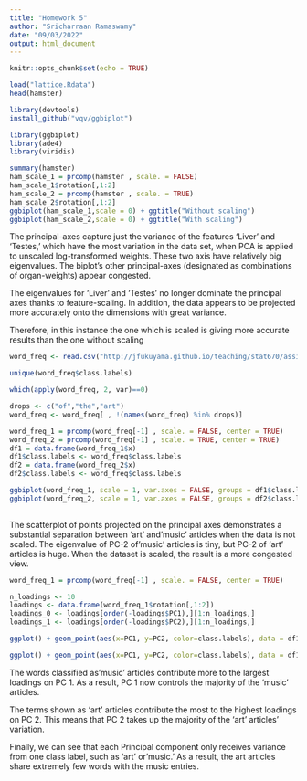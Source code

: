 ```yaml
---
title: "Homework 5"
author: "Sricharraan Ramaswamy"
date: "09/03/2022"
output: html_document
---
```


```r
knitr::opts_chunk$set(echo = TRUE)
```

```r
load("lattice.Rdata")
head(hamster)
```

```r
library(devtools)
install_github("vqv/ggbiplot")
```

```r
library(ggbiplot)
library(ade4)
library(viridis)
```

```r
summary(hamster)
ham_scale_1 = prcomp(hamster , scale. = FALSE)
ham_scale_1$rotation[,1:2]
ham_scale_2 = prcomp(hamster , scale. = TRUE)
ham_scale_2$rotation[,1:2]
ggbiplot(ham_scale_1,scale = 0) + ggtitle("Without scaling")
ggbiplot(ham_scale_2,scale = 0) + ggtitle("With scaling")
```
The principal-axes capture just the variance of the features 'Liver' and 'Testes,' which have the most variation in the data set, when PCA is applied to unscaled log-transformed weights. These two axis have relatively big eigenvalues. 
The biplot's other principal-axes (designated as combinations of organ-weights) appear congested.

The eigenvalues for 'Liver' and 'Testes' no longer dominate the principal axes thanks to feature-scaling. 
In addition, the data appears to be projected more accurately onto the dimensions with great variance.

Therefore, in this instance the one which is scaled is giving more accurate results than the one without scaling 
```r
word_freq <- read.csv("http://jfukuyama.github.io/teaching/stat670/assignments/nyt_articles.csv")
```

```r
unique(word_freq$class.labels)
```

```r
which(apply(word_freq, 2, var)==0)
```

```r
drops <- c("of","the","art")
word_freq <- word_freq[ , !(names(word_freq) %in% drops)]
```


```r
word_freq_1 = prcomp(word_freq[-1] , scale. = FALSE, center = TRUE)
word_freq_2 = prcomp(word_freq[-1] , scale. = TRUE, center = TRUE)
df1 = data.frame(word_freq_1$x)
df1$class.labels <- word_freq$class.labels
df2 = data.frame(word_freq_2$x)
df2$class.labels <- word_freq$class.labels

ggbiplot(word_freq_1, scale = 1, var.axes = FALSE, groups = df1$class.labels) + ggtitle("without Scaling")
ggbiplot(word_freq_2, scale = 1, var.axes = FALSE, groups = df2$class.labels) + ggtitle("with Scaling")
  
```
 
The scatterplot of points projected on the principal axes demonstrates a substantial separation between 'art' and'music' articles when the data is not scaled. 
The eigenvalue of PC-2 of'music' articles is tiny, but PC-2 of 'art' articles is huge. 
When the dataset is scaled, the result is a more congested view.

```r

word_freq_1 = prcomp(word_freq[-1] , scale. = FALSE, center = TRUE)

n_loadings <- 10
loadings <- data.frame(word_freq_1$rotation[,1:2])
loadings_0 <- loadings[order(-loadings$PC1),][1:n_loadings,]
loadings_1 <- loadings[order(-loadings$PC2),][1:n_loadings,]

ggplot() + geom_point(aes(x=PC1, y=PC2, color=class.labels), data = df1) + geom_segment(data=loadings_0,aes(xend=PC1*3, yend=PC2*3, x=0, y=0)) + geom_text(data=loadings_0, aes(x=PC1*3, y=PC2*3, label=row.names(loadings_0))) + xlab("PC 1") + ylab("PC 2") + ggtitle(" 10 Loadings ordered by PC 1") + scale_color_discrete('Class labels')

ggplot() + geom_point(aes(x=PC1, y=PC2, color=class.labels), data = df1) + geom_segment(data=loadings_1,aes(xend=PC1*3, yend=PC2*3, x=0, y=0)) + geom_text(data=loadings_1, aes(x=PC1*3, y=PC2*3, label=row.names(loadings_0))) + xlab("PC 1") + ylab("PC 2") + ggtitle(" 10 Loadings ordered by PC 2") + scale_color_discrete('Class labels')
```
The words classified as'music' articles contribute more to the largest loadings on PC 1. As a result, PC 1 now controls the majority of the 'music' articles. 

The terms shown as 'art' articles contribute the most to the highest loadings on PC 2. This means that PC 2 takes up the majority of the 'art' articles' variation. 

Finally, we can see that each Principal component only receives variance from one class label, such as 'art' or'music.' As a result, the art articles share extremely few words with the music entries.